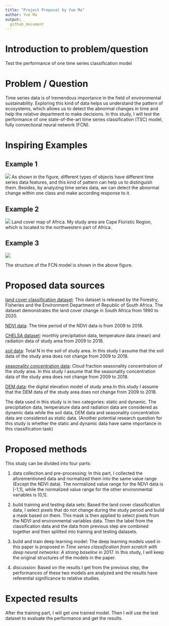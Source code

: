 ```yaml
---
title: "Project Proposal by Yue Ma"
author: Yue Ma
output: 
  github_document
---
```

# Introduction to problem/question

Test the performance of one time series classification model

# Problem / Question

Time series data is of tremendous importance in the field of environmental sustainability. Exploring this kind of data helps us understand the pattern of ecosystems, which allows us to detect the abnormal changes in time and help the relative department to make decisions. In this study, I will test the performance of one state-of-the-art time series classification (TSC) model, fully convectional neural network (FCN).

# Inspiring Examples

## Example 1

![](http://www.timeseriesclassification.com/images/datasets/Crop.jpg)
As shown in the figure, different types of objects have different time series data features, and this kind of pattern can help us to distinguish them. Besides, by analyzing time series data, we can detect the abnormal change within one class and make according response to it.


## Example 2
![](https://www.esa.int/var/esa/storage/images/esa_multimedia/images/2017/10/african_land_cover/17185427-1-eng-GB/African_land_cover_pillars.jpg)
Land cover map of Africa. My study area are Cape Floristic Region, which is located to the northwestern part of Africa.


## Example 3
![](https://ieeexplore.ieee.org/mediastore_new/IEEE/content/media/7958416/7965814/7966039/7966039-fig-1-source-large.gif)

The structure of the FCN model is shown in the above figure. 

# Proposed data sources

[land cover classification dataset](https://egis.environment.gov.za/sa_national_land_cover_datasets): This dataset is released by the Forestry, Fisheries and the Environment Department of Republic of South Africa. The dataset demonstrates the land cover change in South Africa from 1990 to 2020.

[NDVI data](https://lpdaac.usgs.gov/products/mod13q1v006/): The time period of the NDVI data is from 2009 to 2018.

[CHELSA  dataset](https://chelsa-climate.org/downloads/): monthly precipitation data, temperature data (mean) and radiation data of study area from 2009 to 2018.

[soil data](https://github.com/AdamWilsonLab/emma_envdata/releases/download/processed_static/soil_Total_N_.tif): Total N in the soil of study area. In this study I assume that the soil data of the study area does not change from 2009 to 2018.

[seasonality concentration data](https://github.com/AdamWilsonLab/emma_envdata/releases/download/processed_static/MODCF_seasonality_concentration.tif): Cloud fraction seasonality concentration of the study area. In this study I assume that the seasonality concentration data of the study area does not change from 2009 to 2018.

[DEM data](https://github.com/AdamWilsonLab/emma_envdata/releases/download/processed_static/nasadem.tif): the digital elevation model of study area.In this study I assume that the DEM data of the study area does not change from 2009 to 2018.

The data used in this study is in two categories: static and dynamic. The precipitation data, temperature data and radiation data are considered as dynamic data while the soil data, DEM data and seasonality concentration data are considered as static data. (Another potential research question for this study is whether the static and dynamic data have same importance in this classification task)

# Proposed methods

This study can be divided into four parts:

1) data collection and pre-processing: 
In this part, I collected the aforementioned data and normalized them into the same value range (Except the NDVI data). The normalized value range for the NDVI data is [-1,1], while the normalized value range for the other environmental variables is (0,1]. 

2) build training and testing data sets:
Based the land cover classification data, I select pixels that do not change during the study period and build a mask based on them. This mask is then applied to select pixels from the NDVI and environmental variables data. Then the label from the classification data and the data from previous step are combined together and then splitted into training and testing datasets.

3) build and train deep learning model:
The deep learning models used in this paper is proposed in *Time series classification from scratch with deep neural networks: A strong baseline* in 2017. In this study, I will keep the original structures of the models in the paper.

4) discussion:
Based on the results I get from the previous step, the performances of these two models are analyzed and the results have referential significance to relative studies.

# Expected results

After the training part, I will get one trained model. Then I will use the test dataset to evaluate the performance and get the results. 
